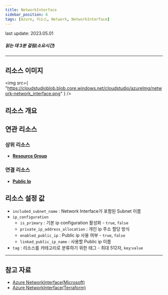 ```yaml
---
title: NetworkInterface
sidebar_position: 6
tags: [Azure, 리소스, Network, NetworkInterface]
---
```


<span className="theme-doc-version-badge badge badge--secondary">
    last update: 2023.05.01
</span>

##### 읽는 데 3분 걸림(소요시간)

---

## 리소스 이미지

<img
    src={
        "https://cloudstudioblob.blob.core.windows.net/cloudstudio/azureImg/network-network_interface.png"
    }
/>

## 리소스 개요

## 연관 리소스

### 상위 리소스

-   [**Resource Group**](https://docs.cstudio.app/docs/resource/azure/Base/ResourceGroup)

### 연결 리소스

-   [**Public Ip**](https://docs.cstudio.app/docs/resource/azure/Network/PublicIp)

## 리소스 설정 값

-   `included_subnet_name` : Network Interface가 포함된 Subnet 이름
-   `ip_configuration`
    -   `is_primary` : 기본 ip configuration 활성화 - `true`, `false`
    -   `private_ip_address_allocation` : 개인 ip 주소 할당 방식
    -   `enabled_public_ip` : Public ip 사용 여부 - `true`, `false`
    -   `linked_public_ip_name` : 사용할 Public ip 이름
-   `tag` : 리소스를 카테고리로 분류하기 위한 태그 - 최대 512자, `key`:`value`

---

## 참고 자료

-   [Azure NetworkInterface(Microsoft)](https://learn.microsoft.com/ko-kr/azure/virtual-network/virtual-network-network-interface?tabs=azure-portal#associate-or-dissociate-a-network-security-group)
-   [Azure NetworkInterface(Terraform)](https://registry.terraform.io/providers/hashicorp/azurerm/latest/docs/resources/network_interface)
